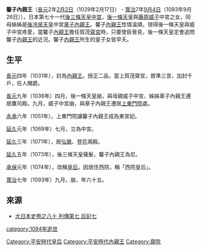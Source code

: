 '''馨子內親王'''（[[長元|長元]]2年[[二月初二|2月2日]]（1029年2月17日） - [[寬治|寬治]]7年[[九月初四|9月4日]]（1093年9月26日）），日本第七十一代[[後三條天皇|後三條天皇]][[中宮|中宮]]，[[後一條天皇|後一條天皇]]與[[藤原威子|藤原威子]]中宮之女，同母姊姊是[[後冷泉天皇|後冷泉天皇]]中宮[[章子內親王|章子內親王]]。馨子[[內親王|內親王]]性情溫順，很得後一條天皇與威子中宮疼愛，當馨子[[內親王|內親王]]擔任賀茂[[齋宮|齋宮]]時，只要使臣晉見，後一條天皇定會追問馨子[[內親王|內親王]]的近況。馨子[[內親王|內親王]]所生的皇子女皆早夭。

==生平==
[[長元|長元]]四年（1031年），封為[[內親王|內親王]]。授正二品，當上賀茂齋宮，敘準三宮，加封千戶，任人賜爵。

[[長元|長元]]九年（1036年）四月，後一條天皇崩，與母親威子中宮、姊姊章子內親王遷居鷹司殿。九月，威子中宮崩，與章子內親王遷居[[上東門院|上東門院]]處。

[[永承|永承]]六年（1051年），上東門院讓馨子內親王成為東宮妃。

[[延久|延久]]元年（1069年）七月，立為中宮。

[[延久|延久]]三年（1071年），居[[弘徽|弘徽]]、[[登花|登花]]兩殿。

[[延久|延久]]五年（1073年），後三條天皇薙髮，馨子內親王為尼。

[[承保|承保]]元年（1074年），改稱[[皇后|皇后]]。因居住西院，稱「西院皇后」。

[[寬治|寬治]]七年（1093年）九月，崩，年六十五。

==來源==
*[http://miko.org/~uraki/kuon/furu/text/dainihonsi/dns080.htm#14 大日本史卷之八十 列傳第七 后妃七]


{{平安時代皇后}}

{{齋院|第17代:1031-1036}}

[[category:1094年逝世|category:1094年逝世]]
[[Category:平安時代皇后|Category:平安時代皇后]]

[[Category:平安時代內親王|Category:平安時代內親王]]

[[Category:齋院|Category:齋院]]